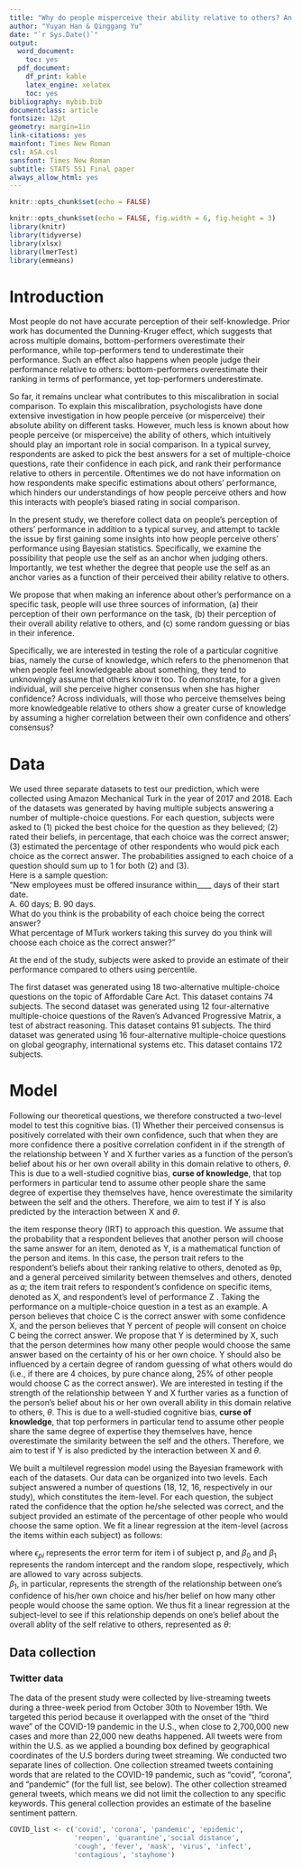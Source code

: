 ```yaml
---
title: "Why do people misperceive their ability relative to others? An examination using Bayesian statistics"
author: "Yuyan Han & Qinggang Yu"
date: "`r Sys.Date()`"
output:
  word_document:
    toc: yes
  pdf_document:
    df_print: kable
    latex_engine: xelatex
    toc: yes
bibliography: mybib.bib
documentclass: article
fontsize: 12pt
geometry: margin=1in
link-citations: yes
mainfont: Times New Roman
csl: ASA.csl
sansfont: Times New Roman
subtitle: STATS 551 Final paper
always_allow_html: yes
---
```


\pagebreak

```r
knitr::opts_chunk$set(echo = FALSE)
```

```r
knitr::opts_chunk$set(echo = FALSE, fig.width = 6, fig.height = 3)
library(knitr)
library(tidyverse)
library(xlsx)
library(lmerTest)
library(emmeans)
```

# Introduction

Most people do not have accurate perception of their self-knowledge. Prior work has documented the Dunning-Kruger effect, which suggests that across multiple domains, bottom-performers overestimate their performance, while top-performers tend to underestimate their performance. Such an effect also happens when people judge their performance relative to others: bottom-performers overestimate their ranking in terms of performance, yet top-performers underestimate. 

So far, it remains unclear what contributes to this miscalibration in social comparison. To explain this miscalibration, psychologists have done extensive investigation in how people perceive (or misperceive) their absolute ability on different tasks. However, much less is known about how people perceive (or misperceive) the ability of others, which intuitively should play an important role in social comparison. In a typical survey, respondents are asked to pick the best answers for a set of multiple-choice questions, rate their confidence in each pick, and rank their performance relative to others in percentile. Oftentimes we do not have information on how respondents make specific estimations about others’ performance, which hinders our understandings of how people perceive others and how this interacts with people's biased rating in social comparison.    

In the present study, we therefore collect data on people's perception of others' performance in addition to a typical survey, and attempt to tackle the issue by first gaining some insights into how people perceive others' performance using Bayesian statistics. Specifically, we examine the possibility that people use the self as an anchor when judging others. Importantly, we test whether the degree that people use the self as an anchor varies as a function of their perceived their ability relative to others.  

We propose that when making an inference about other's performance on a specific task, people will use three sources of information, (a) their perception of their own performance on the task, (b) their perception of their overall ability relative to others, and (c) some random guessing or bias in their inference.  

Specifically, we are interested in testing the role of a particular cognitive bias, namely the curse of knowledge, which refers to the phenomenon that when people feel knowledgeable about something, they tend to unknowingly assume that others know it too. To demonstrate, for a given individual, will she perceive higher consensus when she has higher confidence? Across individuals, will those who perceive themselves being more knowledgeable relative to others show a greater curse of knowledge by assuming a higher correlation between their own confidence and others' consensus?


# Data

We used three separate datasets to test our prediction, which were collected using Amazon Mechanical Turk in the year of 2017 and 2018. Each of the datasets was generated by having multiple subjects answering a number of multiple-choice questions. For each question, subjects were asked to (1) picked the best choice for the question as they believed; (2) rated their beliefs, in percentage, that each choice was the correct answer; (3) estimated the percentage of other respondents who would pick each choice as the correct answer. The probabilities assigned to each choice of a question should sum up to 1 for both (2) and (3).  
Here is a sample question:  
“New employees must be offered insurance within____ days of their start date.  
A. 60 days; B. 90 days.  
What do you think is the probability of each choice being the correct answer?  
What percentage of MTurk workers taking this survey do you think will choose each choice as the correct answer?”  

At the end of the study, subjects were asked to provide an estimate of their performance compared to others using percentile. 

The first dataset was generated using 18 two-alternative multiple-choice questions on the topic of Affordable Care Act. This dataset contains 74 subjects. The second dataset was generated using 12 four-alternative multiple-choice questions of the Raven’s Advanced Progressive Matrix, a test of abstract reasoning. This dataset contains 91 subjects. The third dataset was generated using 16 four-alternative multiple-choice questions on global geography, international systems etc. This dataset contains 172 subjects.

# Model

Following our theoretical questions, we therefore constructed a two-level model to test this cognitive bias. (1) Whether their perceived consensus is positively correlated with their own confidence, such that when they are more confidence  there a positive correlation confident in  if the strength of the relationship between Y and X further varies as a function of the person's belief about his or her own overall ability in this domain relative to others, $\theta$. This is due to a well-studied cognitive bias, **curse of knowledge**, that top performers in particular tend to assume other people share the same degree of expertise they themselves have, hence overestimate the similarity between the self and the others. Therefore, we aim to test if Y is also predicted by the interaction between X and $\theta$.


the item response theory (IRT) to approach this question. We assume that the probability that a respondent believes that another person will choose the same answer for an item, denoted as Y,  is a mathematical function of the person and items. In this case, the person trait refers to the respondent’s beliefs about their ranking relative to others, denoted as θp, and a general perceived similarity between themselves and others, denoted as 𝛼; the item trait refers to respondent’s confidence on specific items, denoted as X, and respondent’s level of performance Z	. 
Taking the performance on a multiple-choice question in a test as an example. A person believes that choice C is the correct answer with some confidence X, and the person believes that Y percent of people will consent on choice C being the correct answer. We propose that Y is determined by X, such that the person determines how many other people would choose the same answer based on the certainty of his or her own choice. Y should also be influenced by a certain degree of random guessing of what others would do (i.e., if there are 4 choices, by pure chance along, 25% of other people would choose C as the correct answer). We are interested in testing if the strength of the relationship between Y and X further varies as a function of the person's belief about his or her own overall ability in this domain relative to others, $\theta$. This is due to a well-studied cognitive bias, **curse of knowledge**, that top performers in particular tend to assume other people share the same degree of expertise they themselves have, hence overestimate the similarity between the self and the others. Therefore, we aim to test if Y is also predicted by the interaction between X and $\theta$.

We built a multilevel regression model using the Bayesian framework with each of the datasets. Our data can be organized into two levels. Each subject answered a number of questions (18, 12, 16, respectively in our study), which constitutes the item-level. For each question, the subject rated the confidence that the option he/she selected was correct, and the subject provided an estimate of the percentage of other people who would choose the same option. We fit a linear regression at the item-level (across the items within each subject) as follows:  


where $\epsilon_{pi}$ represents the error term for item i of subject p, and  $\beta_0$ and $\beta_1$ represents the random intercept and the random slope, respectively, which are allowed to vary across subjects.  
$\beta_1$, in particular, represents the strength of the relationship between one's confidence of his/her own choice and his/her belief on how many other people would choose the same option. We thus fit a linear regression at the subject-level to see if this relationship depends on one's belief about the overall ablity of the self relative to others, represented as $\theta$:





## Data collection

### Twitter data

The data of the present study were collected by live-streaming tweets during a three-week period from October 30th to November 19th. We targeted this period because it overlapped with the onset of the "third wave" of the COVID-19 pandemic in the U.S., when close to 2,700,000 new cases and more than 22,000 new deaths happened. All tweets were from within the U.S. as we applied a bounding box defined by geographical coordinates of the U.S borders during tweet streaming. We conducted two separate lines of collection. One collection streamed tweets containing words that are related to the COVID-19 pandemic, such as "covid", "corona", and "pandemic" (for the full list, see below). The other collection streamed general tweets, which means we did not limit the collection to any specific keywords. This general collection provides an estimate of the baseline sentiment pattern.

```r
COVID_list <- c('covid', 'corona', 'pandemic', 'epidemic',
                'reopen', 'quarantine','social distance', 
                'cough', 'fever', 'mask', 'virus', 'infect',
                'contagious', 'stayhome')
```


